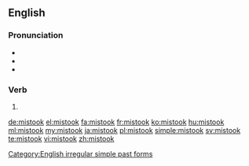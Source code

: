 ==English==

===Pronunciation===
* {{IPA|/mɪsˈtʊk/}}
* {{audio|en-us-mistook.ogg|Audio (US)}}
* {{rhymes|ʊk}}

===Verb===
{{head|en}}

# {{en-simple past of|mistake}}

[[Category:English irregular simple past forms]]

[[de:mistook]]
[[el:mistook]]
[[fa:mistook]]
[[fr:mistook]]
[[ko:mistook]]
[[hu:mistook]]
[[ml:mistook]]
[[my:mistook]]
[[ja:mistook]]
[[pl:mistook]]
[[simple:mistook]]
[[sv:mistook]]
[[te:mistook]]
[[vi:mistook]]
[[zh:mistook]]